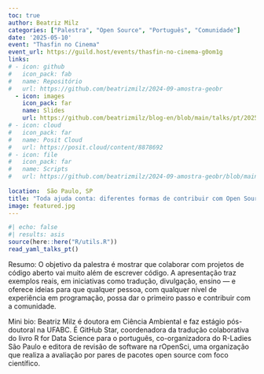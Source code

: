 ```yaml
---
toc: true
author: Beatriz Milz
categories: ["Palestra", "Open Source", "Português", "Comunidade"]
date: '2025-05-10'
event: "Thasfin no Cinema"
event_url: https://guild.host/events/thasfin-no-cinema-g0om1g
links:
# - icon: github
#   icon_pack: fab
#   name: Repositório
#   url: https://github.com/beatrizmilz/2024-09-amostra-geobr
  - icon: images
    icon_pack: far
    name: Slides
    url: https://github.com/beatrizmilz/blog-en/blob/main/talks/pt/2025-05-open-source-thasfin/slides.pdf
# - icon: cloud
#   icon_pack: far
#   name: Posit Cloud
#   url: https://posit.cloud/content/8878692 
# - icon: file
#   icon_pack: far
#   name: Scripts
#   url: https://github.com/beatrizmilz/2024-09-amostra-geobr/blob/main/script.R
  
location:  São Paulo, SP
title: "Toda ajuda conta: diferentes formas de contribuir com Open Source"
image: featured.jpg
---
```


```r
#| echo: false
#| results: asis
source(here::here("R/utils.R"))
read_yaml_talks_pt()
```

Resumo: O objetivo da palestra é mostrar que colaborar com projetos de código aberto vai muito além de escrever código. A apresentação traz exemplos reais, em iniciativas como tradução, divulgação, ensino — e oferece ideias para que qualquer pessoa, com qualquer nível de experiência em programação, possa dar o primeiro passo e contribuir com a comunidade.

Mini bio: Beatriz Milz é doutora em Ciência Ambiental e faz estágio pós-doutoral na UFABC. É GitHub Star, coordenadora da tradução colaborativa do livro R for Data Science para o português, co-organizadora do R-Ladies São Paulo e editora de revisão de software na rOpenSci, uma organização que realiza a avaliação por pares de pacotes open source com foco científico.
